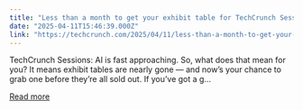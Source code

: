 ```yaml
---
title: "Less than a month to get your exhibit table for TechCrunch Sessions: AI"
date: "2025-04-11T15:46:39.000Z"
link: "https://techcrunch.com/2025/04/11/less-than-a-month-to-get-your-exhibit-table-for-techcrunch-sessions-ai/"
---
```


TechCrunch Sessions: AI is fast approaching. So, what does that mean for you? It means exhibit tables are nearly gone — and now’s your chance to grab one before they’re all sold out. If you’ve got a g...

[Read more](https://techcrunch.com/2025/04/11/less-than-a-month-to-get-your-exhibit-table-for-techcrunch-sessions-ai/)
